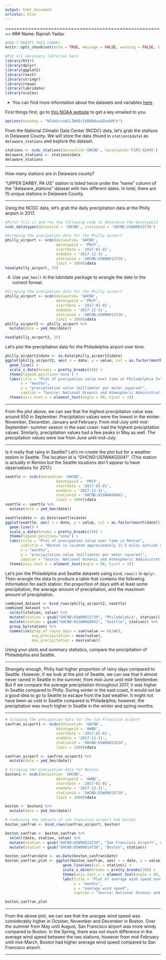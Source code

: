 ```yaml
---
output: html_document
urlcolor: blue
---
```


========================================================
### Name: Rajnish Yadav

```r
#DON'T MODIFY THIS CHUNK!
knitr::opts_chunk$set(echo = TRUE, message = FALSE, warning = FALSE, tidy = TRUE, tidy.opts=list(width.cutoff=50))
```

```r
#Put all necessary libraries here
library(httr)
library(dplyr)
library(ggplot2)
library(rvest)
library(stringr)
library(rnoaa)
library(lubridate)
library(scales)
```

* You can find more information about the datasets and variables [here](https://www.ncdc.noaa.gov/homr/reports).

First things first, go to [this NOAA website](https://www.ncdc.noaa.gov/cdo-web/token) to get a key emailed to you.

```r
options(noaakey = "NTwkGrsxACLZWXQrIAUDBduudZeebMCh")
```

From the National Climatic Data Center (NCDC) data, let's grab the stations in Delaware County.  We will store the data (found in `stations$data`) as `delaware_stations` and explore the dataset.

```r
stations <- ncdc_stations(datasetid='GHCND', locationid='FIPS:42045')
delaware_stations <- stations$data
delaware_stations
```


*********************************************************************************
How many stations are in Delaware county?

"UPPER DARBY, PA US" station is listed twice under the "name" column of the "delaware_stations" dataset with two different dates. In total, there are 15 unique stations in Delaware County. 

*********************************************************************************
Using the NCDC data, let's grab the daily precipitation data at the Philly airport in 2017.

```r
#First fill-in and run the following code to determine the datatypeid
ncdc_datatypes(datasetid = 'GHCND', stationid = 'GHCND:USW00013739')

#Scraping the precipation data for the Philly airport
philly_airport <- ncdc(datasetid= 'GHCND', 
                       datatypeid = 'PRCP',
                       startdate = '2017-01-01', 
                       enddate = '2017-12-31', 
                       stationid = 'GHCND:USW00013739',
                       limit = 1000)$data
head(philly_airport, 25)
```




4. Use `ymd_hms()` in the lubridate package to wrangle the date to the correct format.  

```r
#Scraping the precipation data for the Philly airport
philly_airport <- ncdc(datasetid= 'GHCND', 
                       datatypeid = 'PRCP',
                       startdate = '2017-01-01', 
                       enddate = '2017-12-31', 
                       stationid = 'GHCND:USW00013739',
                       limit = 1000)$data
philly_airport2 <- philly_airport %>%
  mutate(date = ymd_hms(date))

head(philly_airport2, 25)
```

Let's plot the precipitation data for the Philadelphia airport over time.   

```r
philly_airport2$date <- as.Date(philly_airport2$date)
ggplot(philly_airport2, aes( x = date, y = value, col = as.factor(month(date)))) + 
  geom_line() +
  scale_x_date(breaks = pretty_breaks(10)) +
  theme(legend.position='none') +
  labs(title = "Plot of precipation value over time at Philadelphia International airport",
       x = "months",
       y = "precipitation value (millimeter per meter squared)",
       caption = "Source: National Oceanic and Atmospheric Administration") +
  theme(axis.text.x = element_text(angle = 90, hjust = 1))

```


*********************************************************************************

From the plot above, we can see that the highest precipitation value was around 650 in September. Precipitation values were the lowest in the winter: November, December, January and February. From mid-July until mid-September- summer season in the east coast- had the highest precipitation values. Similarly, precipitation values had a few peaks in May as well. The precipitation values were low from June until mid-July. 

*********************************************************************************

Is it really that rainy in Seattle?  Let's re-create the plot but for a weather station in Seattle.  The location id is "GHCND:US1WAKG0041".  (This station is actually in Renton but the Seattle locations don't appear to have observations for 2017.)

```r
seattle <- ncdc(datasetid= 'GHCND', 
                       datatypeid = 'PRCP',
                       startdate = '2017-01-01', 
                       enddate = '2017-12-31', 
                       stationid = 'GHCND:US1WAKG0041',
                       limit = 1000)$data
seattle <- seattle %>%
  mutate(date = ymd_hms(date))

seattle$date <- as.Date(seattle$date)
ggplot(seattle, aes( x = date, y = value, col = as.factor(month(date)))) + 
  geom_line() +
  scale_x_date(breaks = pretty_breaks(10)) +
  theme(legend.position='none') +
  labs(title = "Plot of precipation value over time in Renton",
       subtitle = "Renton is located approximately 11.5 miles outside of Seattle",
       x = "months",
       y = "precipitation value (millimeter per meter squared)",
       caption = "Source: National Oceanic and Atmospheric Administration") +
  theme(axis.text.x = element_text(angle = 90, hjust = 1))

```

Let's join the Philadelphia and Seattle datasets using `bind_rows()` in `dplyr`.  Then wrangle the data to produce a table that contains the following information for each station: the proportion of days with at least some precipitation, the average amount of precipitation, and the maximum amount of precipitation.

```r
combined_dataset <- bind_rows(philly_airport2, seattle) 
combined_dataset %>%
  select(station, value) %>%
  mutate(station = gsub("GHCND:USW00013739", "Philadelphia", station)) %>%
  mutate(station = gsub("GHCND:US1WAKG0041", "Seattle", station)) %>%
  group_by(station) %>%
  summarise(prop_of_rainy_days = sum(value == 0)/n(),
            avg_precipitation = mean(value),
            max_precipitation = max(value)) 
```

Using your plots and summary statistics, compare the precipitation of Philadelphia and Seattle.

*********************************************************************************

Strangely enough, Philly had higher proportion of rainy days compared to Seattle. However, if we look at the plot of Seattle, we can see that it almost never rained in Seattle in the summer, from mid-June until mid-Semtember. But if we compare the average precipitation throughout 2017, it was higher in Seattle compared to Philly. During winter in the east coast, it would not be a good idea to go to Seattle to escape from the bad weather. It might not have been as cold in Seattle compared to Philadelphia; however, the precipitation was much higher in Seattle in the winter and spring months. 

*********************************************************************************

```r
# Scraping the precipation data for the San Francisco airport
sanfran_airport1 <- ncdc(datasetid= 'GHCND', 
                       datatypeid = 'AWND',
                       startdate = '2017-01-01', 
                       enddate = '2017-12-31', 
                       stationid = 'GHCND:USW00023234',
                       limit = 1000)$data

sanfran_airport <- sanfran_airport1 %>%
  mutate(date = ymd_hms(date))

# Scraping the precipation data for Boston
boston1 <- ncdc(datasetid= 'GHCND', 
                       datatypeid = 'AWND',
                       startdate = '2017-01-01', 
                       enddate = '2017-12-31', 
                       stationid = 'GHCND:USW00014739',
                       limit = 1000)$data

boston <- boston1 %>%
  mutate(date = ymd_hms(date))

# Combining the datsets of san francisco airport and boston
boston_sanfran <- bind_rows(sanfran_airport, boston)

boston_sanfran <- boston_sanfran %>%
  select(date, station, value) %>%
  mutate(station = gsub("GHCND:USW00023234", "San Francisco Airport", station)) %>%
  mutate(station = gsub("GHCND:USW00014739", "Boston", station))

boston_sanfran$date <- as.Date(boston_sanfran$date)
boston_sanfran_plot <- ggplot(boston_sanfran, aes( x = date, y = value)) + 
                          geom_line(aes(col = station)) +
                          scale_x_date(breaks = pretty_breaks(10)) +
                          theme(axis.text.x = element_text(angle = 90, hjust = 1)) +
                          labs(title = "Plot of average wind speed over time in Boston and San Fran airport",
                               x = "months",
                               y = "average wind speed",
                               caption = "Source: National Oceanic and Atmospheric Administration") 

boston_sanfran_plot

```


*********************************************************************************

From the above plot, we can see that the avergae wind speed was considerably higher in October, November and December in Boston. Over the summer from May until August, San Francisco airport was more windy compared to Boston. In the Spring, there was not much difference in the average wind speed between the two stations; however from mid-February until mid-March, Boston had higher average wind speed compared to San Francisco airport. 

*********************************************************************************


